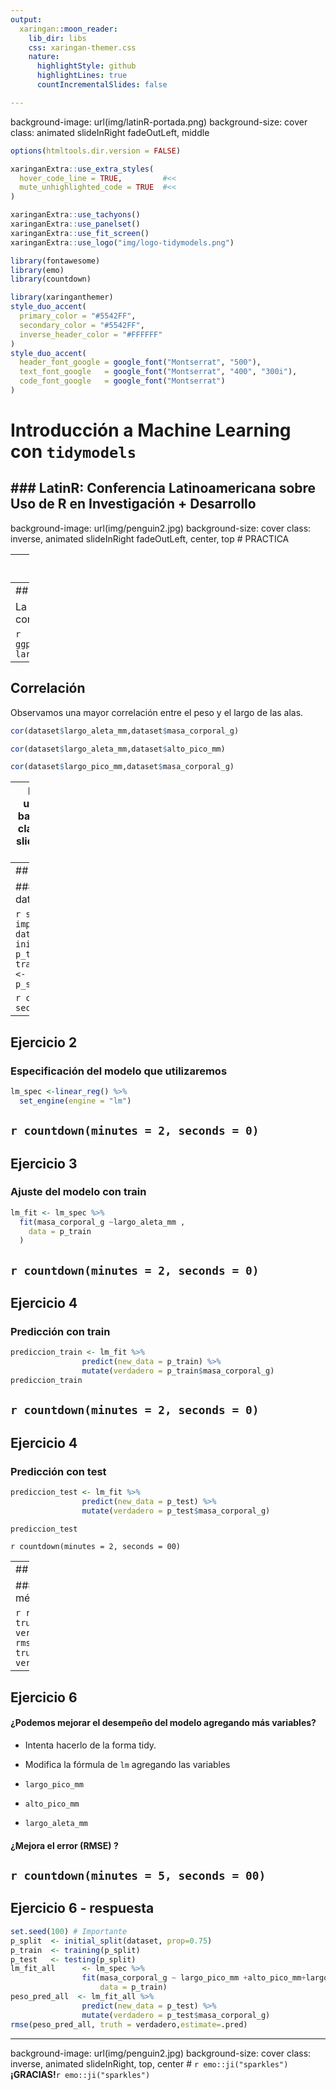 ```yaml
---
output:
  xaringan::moon_reader:
    lib_dir: libs
    css: xaringan-themer.css
    nature:
      highlightStyle: github
      highlightLines: true
      countIncrementalSlides: false

---
```


background-image: url(img/latinR-portada.png)
background-size: cover
class: animated slideInRight fadeOutLeft, middle

```r
options(htmltools.dir.version = FALSE)
```

```r
xaringanExtra::use_extra_styles(
  hover_code_line = TRUE,         #<<
  mute_unhighlighted_code = TRUE  #<<
)
```

```r
xaringanExtra::use_tachyons()
xaringanExtra::use_panelset()
xaringanExtra::use_fit_screen()
xaringanExtra::use_logo("img/logo-tidymodels.png")
```


```r
library(fontawesome)
library(emo)
library(countdown)
```

```r
library(xaringanthemer)
style_duo_accent(
  primary_color = "#5542FF",
  secondary_color = "#5542FF",
  inverse_header_color = "#FFFFFF"
)
style_duo_accent(
  header_font_google = google_font("Montserrat", "500"),
  text_font_google   = google_font("Montserrat", "400", "300i"),
  code_font_google   = google_font("Montserrat")
)
```



# Introducción a Machine Learning con `tidymodels`


### LatinR: Conferencia Latinoamericana sobre Uso de R en Investigación + Desarrollo
---

background-image: url(img/penguin2.jpg)
background-size: cover
class: inverse, animated slideInRight fadeOutLeft, center, top
# PRACTICA

---
## Paquete: pingüinos `r emo::ji("penguin")`

### Lectura de datos 

```r
library(tidymodels) 
library(datos)
dataset <- pinguinos %>%
  drop_na() %>% #elimino valores perdidos
  select(-anio,-sexo, -isla) #elimino columnas q no son numéricas
glimpse(dataset)
```

---
## ¿Qué vamos a analizar?:

La relación entre las variables continuas: peso y largo de alas

```r
ggplot(dataset,aes(masa_corporal_g, largo_aleta_mm)) +
  geom_point()
```


---
## Correlación

Observamos una mayor correlación entre el peso y el largo de las alas.

```r
cor(dataset$largo_aleta_mm,dataset$masa_corporal_g)
```

```r
cor(dataset$largo_aleta_mm,dataset$alto_pico_mm)
```

```r
cor(dataset$largo_pico_mm,dataset$masa_corporal_g)
```

---
background-image: url(img/penguin2.jpg)
background-size: cover
class: inverse, animated slideInRight fadeOutLeft, top, center

# Pregunta - Hipótesis `r emo::ji("crystal_ball")`


#### ¿Es posible predecir el peso del pingüino a partir de la medición de la aleta?


---
## Ejercicio 1

### División  del set de datos 

```r
set.seed(123) # <- muy importante
p_split <- dataset %>%
  initial_split(prop=0.75)
p_train <- training(p_split)
p_test  <- testing(p_split)
p_split
```

`r countdown(minutes = 1, seconds = 30)`
---

## Ejercicio 2

### Especificación del modelo que utilizaremos
```r
lm_spec <-linear_reg() %>%
  set_engine(engine = "lm")
```


`r countdown(minutes = 2, seconds = 0)`
---
## Ejercicio 3

### Ajuste del modelo con train 

```r

lm_fit <- lm_spec %>%
  fit(masa_corporal_g ~largo_aleta_mm ,
    data = p_train
  )
```

`r countdown(minutes = 2, seconds = 0)`
---
## Ejercicio 4

### Predicción con train

```r
prediccion_train <- lm_fit %>% 
                predict(new_data = p_train) %>% 
                mutate(verdadero = p_train$masa_corporal_g)
prediccion_train

```

`r countdown(minutes = 2, seconds = 0)`
---
## Ejercicio 4

### Predicción con test

```r
prediccion_test <- lm_fit %>% 
                predict(new_data = p_test) %>% 
                mutate(verdadero = p_test$masa_corporal_g)

prediccion_test
```

`r countdown(minutes = 2, seconds = 00)`

---
## Ejercicio 5

### Chequeo de la métricas

```r
rmse(prediccion_train, truth = verdadero,estimate=.pred)
rmse(prediccion_test, truth = verdadero,estimate=.pred)
```

---

## Ejercicio 6

#### ¿Podemos mejorar el desempeño del modelo agregando más variables? 

* Intenta hacerlo de la forma tidy. 

* Modifica la fórmula de `lm` agregando las variables

* `largo_pico_mm`
* `alto_pico_mm`
* `largo_aleta_mm`


#### ¿Mejora el error (RMSE) ?

`r countdown(minutes = 5, seconds = 00)`
---
## Ejercicio 6 - respuesta

```r
set.seed(100) # Importante
p_split  <- initial_split(dataset, prop=0.75) 
p_train  <- training(p_split)
p_test   <- testing(p_split)
lm_fit_all      <- lm_spec %>% 
                fit(masa_corporal_g ~ largo_pico_mm +alto_pico_mm+largo_aleta_mm,
                    data = p_train)
peso_pred_all  <- lm_fit_all %>% 
                predict(new_data = p_test) %>% 
                mutate(verdadero = p_test$masa_corporal_g)
rmse(peso_pred_all, truth = verdadero,estimate=.pred)
```
---


background-image: url(img/penguin2.jpg)
background-size: cover
class: inverse, animated slideInRight, top, center
# `r emo::ji("sparkles")`**¡GRACIAS!**`r emo::ji("sparkles")`


